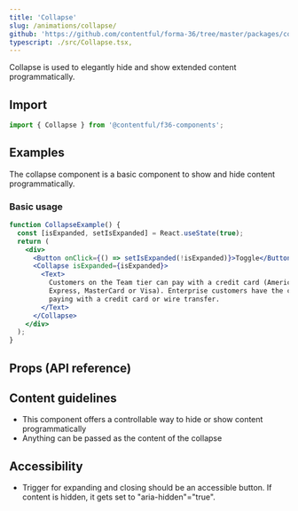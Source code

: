 ```yaml
---
title: 'Collapse'
slug: /animations/collapse/
github: 'https://github.com/contentful/forma-36/tree/master/packages/components/collapse'
typescript: ./src/Collapse.tsx,
---
```



Collapse is used to elegantly hide and show extended content programmatically.

## Import

```jsx static=true
import { Collapse } from '@contentful/f36-components';
```

## Examples

The collapse component is a basic component to show and hide content programmatically.

### Basic usage

```jsx
function CollapseExample() {
  const [isExpanded, setIsExpanded] = React.useState(true);
  return (
    <div>
      <Button onClick={() => setIsExpanded(!isExpanded)}>Toggle</Button>
      <Collapse isExpanded={isExpanded}>
        <Text>
          Customers on the Team tier can pay with a credit card (American
          Express, MasterCard or Visa). Enterprise customers have the choice of
          paying with a credit card or wire transfer.
        </Text>
      </Collapse>
    </div>
  );
}
```

## Props (API reference)

<Props of="Collapse" storybookPath="/story/animation-collapse" />

## Content guidelines

- This component offers a controllable way to hide or show content programmatically
- Anything can be passed as the content of the collapse

## Accessibility

- Trigger for expanding and closing should be an accessible button. If content is hidden, it gets set to "aria-hidden"="true".

